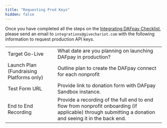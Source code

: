 ```yaml
---
title: "Requesting Prod Keys"
hidden: false
---
```


Once you have completed all the steps on the [Integrating DAFpay Checklist](/guides/dafpay/integrating-dafpay/checklist), please send an email to `integrations@givechariot.com` with the following information to request production API keys. 


|                                          |                                                                 | 
| :-------------------------------------   | :------------------------------------------------------------------------------------------------------------------------------------------------ | 
| Target Go-Live                           | What date are you planning on launching DAFpay in production?   |                      
| Launch Plan (Fundraising Platforms only) | Outline plan to create the DAFpay connect for each nonprofit    |
| Test Form URL                            | Provide link to donation form with DAFpay Sandbox instance.     |
| End to End Recording                     | Provide a recording of the full end to end flow from nonprofit onboarding (if applicable) through submitting a donation and seeing it in the back end. |